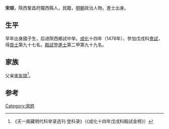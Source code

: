 {{Otheruses|other=名为宋琮的其他人物|宋琮}}

'''宋琮'''，陝西鞏昌府隴西縣人，民籍，[[明朝|明朝]]政治人物。進士出身。

== 生平 ==
早年出身國子生，后进陝西鄉試中举。[[成化|成化]]十四年（1478年），參加戊戌科[[會試|會試]]，得[[貢士|貢士]]第九十七名。[[殿試|殿試]]登[[進士|進士]]第二甲第九十九名。

== 家族 ==
父亲[[宋友諒|宋友諒]]<ref>《天一阁藏明代科举录选刊·登科录》（《成化十四年戊戌科殿試金榜》）</ref>。

==参考==
{{reflist}}

{{成化十四年戊戌科殿試金榜}}

{{Authority control}}

{{DEFAULTSORT:}}
[[Category:宋姓|Category:宋姓]]


{{明朝人物小作品}}